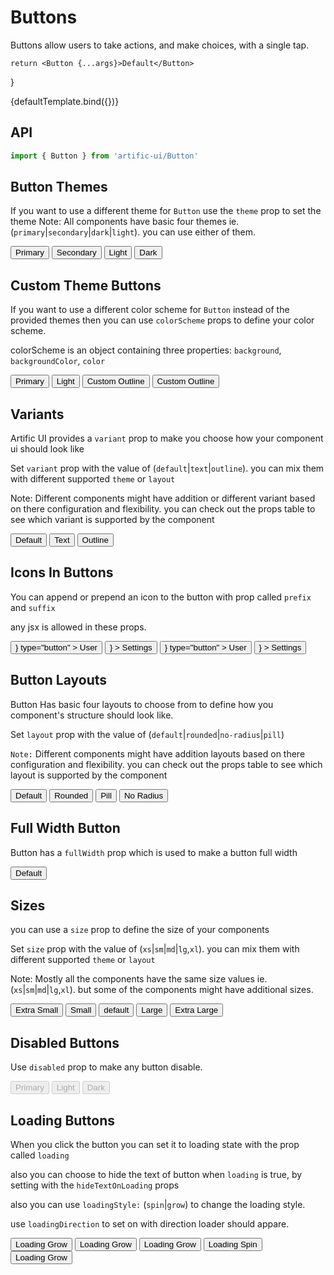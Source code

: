 
# Buttons

Buttons allow users to take actions, and make choices, with a single tap.

    return <Button {...args}>Default</Button>
}

<div>
    <div>{defaultTemplate.bind({})}</div>
</div>

## API

```jsx
import { Button } from 'artific-ui/Button'
```

## Button Themes

If you want to use a different theme for `Button` use the `theme` prop to set the theme
Note: All components have basic four themes ie. (`primary`|`secondary`|`dark`|`light`). you can use either of them.

<div>
    <div>
        <Space>
            <Button theme="primary" type="button">
                Primary
            </Button>
            <Button theme="secondary" type="button">
                Secondary
            </Button>
            <Button theme="light" type="button">
                Light
            </Button>
            <Button theme="dark" type="button">
                Dark
            </Button>
        </Space>
    </div>
</div>

## Custom Theme Buttons

If you want to use a different color scheme for `Button` instead of the provided themes then you can use
`colorScheme` props to define your color scheme.

colorScheme is an object containing three properties: `background`, `backgroundColor`, `color`

<div>
    <div name="Custom theme buttons">
        <Space>
            <Button
                colorScheme={{
                    background: 'linear-gradient(45deg, #e736f4, #673ab7)',
                    backgroundColor: '#e736f4',
                    color: 'white',
                }}
                type="button"
            >
                Primary
            </Button>
            <Button
                colorScheme={{
                    background: 'red',
                    color: 'white',
                }}
                theme="light"
                type="button"
            >
                Light
            </Button>
            <Button
                colorScheme={{
                    background: 'linear-gradient(45deg, #e736f4, #673ab7)',
                    backgroundColor: '#e736f4',
                    color: 'white',
                }}
                variant="outline"
                type="button"
            >
                Custom Outline
            </Button>
            <Button
                colorScheme={{
                    background: 'red',
                    color: 'white',
                }}
                variant="outline"
                theme="light"
                type="button"
            >
                Custom Outline
            </Button>
        </Space>
    </div>
</div>

## Variants

Artific UI provides a `variant` prop to make you choose how your component ui should look like

Set `variant` prop with the value of (`default`|`text`|`outline`). you can mix them with different supported `theme` or `layout`

Note: Different components might have addition or different variant based on there configuration and flexibility.
you can check out the props table to see which variant is supported by the component

<div>
    <div name="Variants">
        <Space>
            <Button variant="default" type="button">
                Default
            </Button>
            <Button variant="text" type="button">
                Text
            </Button>
            <Button variant="outline" type="button">
                Outline
            </Button>
        </Space>
    </div>
</div>

## Icons In Buttons

You can append or prepend an icon to the button with prop called `prefix` and `suffix`

any jsx is allowed in these props.

<div>
    <div>
        <Space>
            <Button
                prefix={<i className="bx bxs-user-circle"></i>}
                type="button"
            >
                User
            </Button>
            <Button
                theme="light"
                type="button"
                suffix={<i className="bx bx-cog"></i>}
            >
                Settings
            </Button>
            <Button
                theme="dark"
                prefix={
                    <img src="https://www.freepnglogos.com/uploads/logo-outlook/transparent-outlook-icon-2.png" />
                }
                type="button"
            >
                User
            </Button>
            <Button
                theme="light"
                type="button"
                suffix={
                    <img src="https://www.freepnglogos.com/uploads/logo-outlook/transparent-outlook-icon-2.png" />
                }
            >
                Settings
            </Button>
        </Space>
    </div>
</div>

## Button Layouts

Button Has basic four layouts to choose from to define how you component's structure should look like.

Set `layout` prop with the value of (`default`|`rounded`|`no-radius`|`pill`)

`Note:` Different components might have addition layouts based on there configuration and flexibility. you can check out the props table to see which layout is supported by the component

<div>
    <div name="Button Layouts">
        <Space>
            <Button layout="default" type="button">
                Default
            </Button>
            <Button layout="rounded" type="button">
                Rounded
            </Button>
            <Button layout="pill" type="button">
                Pill
            </Button>
            <Button layout="no-radius" type="button">
                No Radius
            </Button>
        </Space>
    </div>
</div>

## Full Width Button

Button has a `fullWidth` prop which is used to make a button full width

<div>
    <div name="Full Width Button">
        <Button fullwidth type="button">
            Default
        </Button>
    </div>
</div>

## Sizes

you can use a `size` prop to define the size of your components

Set `size` prop with the value of (`xs`|`sm`|`md`|`lg`,`xl`). you can mix them with different supported `theme` or `layout`

Note: Mostly all the components have the same size values ie.(`xs`|`sm`|`md`|`lg`,`xl`). but some of the components might have additional sizes.

<div>
    <div name="Sizes">
        <Space>
            <Button size="xs" type="button">
                Extra Small
            </Button>
            <Button size="sm" type="button">
                Small
            </Button>
            <Button type="button">default</Button>
            <Button size="lg" type="button">
                Large
            </Button>
            <Button size="xl" type="button">
                Extra Large
            </Button>
        </Space>
    </div>
</div>

## Disabled Buttons

Use `disabled` prop to make any button disable.

<div>
    <div name="Disabled Buttons">
        <Space>
            <Button disabled type="button">
                Primary
            </Button>
            <Button disabled theme="light" type="button">
                Light
            </Button>
            <Button disabled theme="dark" type="button">
                Dark
            </Button>
        </Space>
    </div>
</div>

## Loading Buttons

When you click the button you can set it to loading state with the prop called `loading`

also you can choose to hide the text of button when `loading` is true, by setting with the `hideTextOnLoading` props

also you can use `loadingStyle:` (`spin`|`grow`) to change the loading style.

use `loadingDirection` to set on with direction loader should appare.

<div>
    <div name="Loading Buttons">
        <Space>
            <Button loading hideTextOnLoading loadingStyle="spin" type="button">
                Loading Grow
            </Button>
            <Button loading hideTextOnLoading loadingStyle="grow" type="button">
                Loading Grow
            </Button>
            <Button loading loadingStyle="grow" type="button">
                Loading Grow
            </Button>
            <Button loading loadingDirection="after" type="button">
                Loading Spin
            </Button>
            <Button
                loading
                loadingDirection="after"
                loadingStyle="grow"
                type="button"
            >
                Loading Grow
            </Button>
        </Space>
    </div>
</div>
